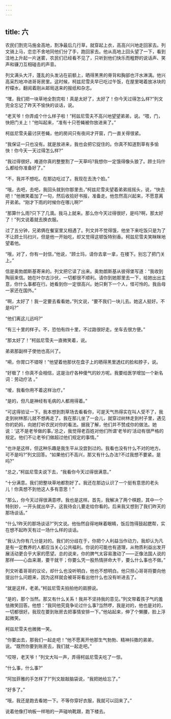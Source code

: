 ```yaml
---
---
---
```

title: 六
---




农民们割完马施金高地，割净最后几行草，就穿起上衣，高高兴兴地走回家去。列文骑上马，恋恋不舍地同他们分了手，跑回家去。他从高地上回头望了一下，看到洼地上升起一片迷雾，农民们已经看不见了，只听到他们快乐而粗野的说话声、笑声和镰刀互相碰击的声音。

列文满头大汗，蓬乱的头发沾在前额上，晒得黑黑的脊背和胸部也汗水淋漓。他兴高采烈地冲进哥哥房里。这时候，柯兹尼雪夫早已吃过午饭，在屋里喝着放冰块的柠檬水，翻阅着刚从邮局送来的报纸和杂志。

“嘿，我们把一块草地全割完啦！真是太好了，太好了！你今天过得怎么样?”列文完全忘记了昨天不愉快的谈话，说。

“老天爷！你弄成个什么样子啦！”柯兹尼雪夫不高兴地望望弟弟，说。“喂，门，快把门关上！”他叫起来，“准有十只苍蝇被你放进来了。”

柯兹尼雪夫最讨厌苍蝇，他的房间只有夜间才开窗，门一直关得很紧。

“我保证一只也没有。就是放进来，我也会把它捉住的。你真不知道割草有多愉快！你今天一天过得怎么样?”

“我过得很好。难道你真的整整割了一天草吗?我想你一定饿得像头狼了。顾士玛什么都给你准备好了。”

“不，我并不想吃。在那边吃过了。我现在去洗个脸。”

“哦，去吧，去吧，我回头就到你那里去，”柯兹尼雪夫望着弟弟摇摇头，说，“快去吧！”他微笑着加了一句，然后收拾好书报，准备走。他忽然高兴起来，不愿意离开弟弟。“刚才下雨的时候你在哪儿啊?”

“那算什么雨?只下了几滴。我马上就来。那么你今天过得很好，是吗?啊，那太好了！”列文说着就去换衣服。

过了五分钟，兄弟俩在餐室里又相遇了。列文并不觉得饿，他坐下来吃饭只是为了不让顾士玛扫兴，但是他一开始吃，却又觉得这顿饭特别香。柯兹尼雪夫笑眯眯地望着他。

“哦，对了，你有一封信，”他说，“顾士玛，请你去拿一拿，在楼下。别忘了把门关上。”

信是奥勃朗斯基寄来的。列文把它读了出来。奥勃朗斯基从彼得堡写道：“我收到陶丽来信。她在叶尔古沙伏，一切都很不顺利。请你到她那里去一下，给她出出主意，你什么事都在行。她看到你一定很高兴。她只剩下一个人，怪可怜的。我岳母一家还在国外。”

“啊，太好了！我一定要去看看她，”列文说，“要不我们一块儿去。她这人挺好。不是吗?”

“他们离这儿远吗?”

“有三十里的样子。不，恐怕有四十里，不过路很好走。坐车去很方便。”

“那太好了！”柯兹尼雪夫一直微笑着，说。

弟弟那副样子使他也高兴了。

“嗬，你胃口不错呀！”他望着他那伏在盘子上的晒得黑里透红的脸和脖子，说。

“好极了！你真不会相信，这是治疗各种傻气的妙方呢。我要给医学增加一个新名词：劳动疗法 。”

“嗳，我看你用不着这样治疗。”

“是的，但凡是神经有毛病的人都用得着。”

“可这得验证一下。我本想到割草场去看看你，可是天气热得实在叫人受不了，我走到树林那儿就不想再走了。我在那儿坐了一会儿，就穿过树林走到村子里，遇见你的奶妈，向她打听农民对你的看法。据我了解，他们并不赞成你的做法。她说：‘这不是老爷做的事。’总之，我觉得老百姓对他们所谓‘老爷的’活动有很严格的规定。他们不让老爷们做超过他们规定的事情。”

“也许是这样，但这种乐趣是我生平从没尝到过的。我看也没有什么不对的地方。可不是吗?”列文回答。“如果他们不高兴，那又有什么办法?不过我想不要紧。是吗?”

“总之，”柯兹尼雪夫说下去，“我看你今天过得很满意。”

“十分满意。我们把整块草地都割好了。我还在那边认识了一个挺有意思的老头儿！你真想不到他这人多有意思！”

“那么，你今天过得很满意啰。我也是这样。首先，我解决了两个棋题，其中一个特别妙，一开头就出卒子。这我待会儿要走给你看的。后来我又想到了我们昨天的那场谈话。”

“什么?昨天的那场谈话?”列文说。他怡然自得地眯着眼睛，饭后饱得鼓起腮帮，实在想不起昨天有过一场什么样的谈话。

“我认为你有几分是对的。我们的分歧在于，你把个人利益当作动力，我却认为凡是有一定教养的人都应当关心公共福利。你说的可能也有道理，从物质利益出发开展活动更合乎大家的愿望。总的说来，你的脾气太容易激动了——正像法国人说的那样——心血来潮，要干就干；你要么凭一股热情拼命大干，要么什么事也不做。”

列文听着哥哥的议论，却什么也没听明白，他也不想明白。他只担心哥哥将要向他提出什么问题来，因为这样就会被哥哥看出他什么也没有听进去了。

“就是这样，老弟。”柯兹尼雪夫拍拍他的肩膀说。

“是的，那个当然。那又有什么关系！我并不坚持我的意见。”列文带着孩子气的羞怯微笑回答。他想：“我同他究竟争论过什么事?当然啰，我是对的，他也是对的，一切都很好。我现在要到账房去把事情安排一下。”他站起来，伸了个懒腰，脸上浮起微笑。

柯兹尼雪夫也微微一笑。

“你要出去，那我们一起走吧！”他不愿离开他那生气勃勃、精神抖擞的弟弟，说。“既然你要到账房去，我们就一起走吧。”

“哎呀，老天爷！”列文大叫一声，弄得柯兹尼雪夫吃了一惊。

“什么事，什么事?”

“阿加菲雅的手怎样了?”列文敲敲脑袋说，“我把她给忘了。”

“好多了。”

“哦，我还是跑去看她一下。不等你穿好衣服，我就可以回来了。”

说着他像打响板一样啪的一声碰响靴跟，跑下楼去。